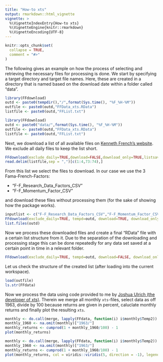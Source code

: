 ```yaml
---
title: "How-to xts"
output: rmarkdown::html_vignette
vignette: >
  %\VignetteIndexEntry{How-to xts}
  %\VignetteEngine{knitr::rmarkdown}
  %\VignetteEncoding{UTF-8}
---
```


```r
knitr::opts_chunk$set(
  collapse = TRUE,
  comment = "#>"
)

```

The following gives an example on how the process of selecting and retrieving the necessary files for processing is done. We start by specifying a target directory and target file names. Here, these are created in a directory that is named based on the download date within a folder called "data".

```r
library(FFdownload)
outd <- paste0(tempdir(),"/",format(Sys.time(), "%F_%H-%M"))
outfile <- paste0(outd,"FFData_xts.RData")
listfile <- paste0(outd,"FFList.txt")
```
```r
library(FFdownload)
outd <- paste0("data/",format(Sys.time(), "%F_%H-%M"))
outfile <- paste0(outd,"FFData_xts.RData")
listfile <- paste0(outd,"FFList.txt")
```

Next, we download a list of all available files on [Kenneth French's website](https://mba.tuck.dartmouth.edu/pages/faculty/ken.french/data_library.html). We exclude all daily files to keep the list short.

```r
FFdownload(exclude_daily=TRUE,download=FALSE,download_only=TRUE,listsave=listfile)
read.delim(listfile,sep = ",")[c(1:4,73:74),]
```

From this list we select the files to download. In our case we use the 3 Fama-French-Factors:

*  "F-F_Research_Data_Factors_CSV"
*  "F-F_Momentum_Factor_CSV"

and download these files without processing them (for the sake of showing how the package works).

```r
inputlist <- c("F-F_Research_Data_Factors_CSV","F-F_Momentum_Factor_CSV")
FFdownload(exclude_daily=TRUE, tempd=outd, download=TRUE, download_only=TRUE, inputlist=inputlist)
list.files(outd)
```

Now we process these downloaded files and create a final "RData" file with a certain list structure from it. Due to the separation of the downloading and processing stage this can be done repeatedly for any data set saved at a certain point in time in a relevant folder. 

```r
FFdownload(exclude_daily=TRUE, tempd=outd, download=FALSE, download_only=FALSE, inputlist=inputlist, output_file = outfile)
```

Let us check the structure of the created list (after loading into the current workspace).

```r
load(outfile)
ls.str(FFdata)
```

Now we process the data using code provided to me by [Joshua Ulrich (the developer of xts)](https://twitter.com/joshua_ulrich/status/1584950407335321601). Therein we merge all monthly `xts`-files, select data as off 1963, divide by $100$ because returns are given in percent, caluclate monthly returns and finally plot the resulting `xts`.

```r
monthly <- do.call(merge, lapply(FFdata, function(i) i$monthly$Temp2))
monthly_1960 <- na.omit(monthly)["1963/"]
monthly_returns <- cumprod(1 + monthly_1960/100) - 1
plot(monthly_returns)
```
```r
monthly <- do.call(merge, lapply(FFdata, function(i) i$monthly$Temp2))
monthly_1960 <- na.omit(monthly)["1963/"]
monthly_returns <- cumprod(1 + monthly_1960/100) - 1
plot(monthly_returns, col = viridis::viridis(5, direction = -1), legend.loc="topleft", lwd=2, main="Fama-French & Carhart Factor Wealth Index")
```
